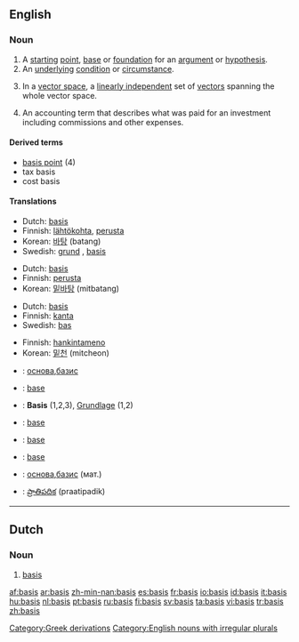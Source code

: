 ==English==
===Noun===
{{en-noun|bases}}

# A [[starting]] [[point]], [[base]] or [[foundation]] for an [[argument]] or [[hypothesis]].
# An [[underlying]] [[condition]] or [[circumstance]].
# {{linear algebra}} In a [[vector space]], a [[linearly independent]] set of [[vector]]s spanning the whole vector space.
# An accounting term that describes what was paid for an investment including commissions and other expenses.

====Derived terms====
*[[basis point]] (4)
*tax basis
*cost basis

====Translations====
{{trans-top|starting point for an argument}}
*Dutch: [[basis]] {{f}}
*Finnish: [[lähtökohta]], [[perusta]]
*Korean: [[바탕]] (batang) 
*Swedish: [[grund]] {{c}}, [[basis#Swedish|basis]] {{c}}
{{trans-bottom}}

{{trans-top|underlying condition}}
*Dutch: [[basis]] {{f}}
*Finnish: [[perusta]]
*Korean: [[밑바탕]] (mitbatang) 
{{trans-bottom}}

{{trans-top|linear independent set of vectors}}
*Dutch: [[basis]] {{f}}
*Finnish: [[kanta]]
*Swedish: [[bas#Swedish|bas]] {{c}}
{{trans-bottom}}

{{trans-top|what was paid for an investment}}
*Finnish: [[hankintameno]]
*Korean: [[밑천]] (mitcheon) 
{{trans-bottom}}

{{checktrans}}
{{trans-top|Translations to be categorized}}
*{{ttbc|Bulgarian}}: [[основа]],[[базис]]
*{{ttbc|French}}: [[base]] {{f}}
*{{ttbc|German}}: '''Basis''' {{f}} (1,2,3), [[Grundlage]] {{f}} (1,2)
*{{ttbc|Interlingua}}: [[base]]
{{trans-mid}}
*{{ttbc|Portuguese}}: [[base]]
*{{ttbc|Spanish}}: [[base]]
*{{ttbc|Russian}}: [[основа]],[[базис]] (мат.)
*{{ttbc|Telugu}}: [[ప్రాతిపదిక]] (praatipadik)
{{trans-bottom}}

----

==Dutch==
===Noun===
{{nl-noun|g=f|pl1=basissen|pl2=bases|dim=basisje}}

# [[#English|basis]]

[[Category:Greek derivations]]
[[Category:English nouns with irregular plurals]]

[[af:basis]]
[[ar:basis]]
[[zh-min-nan:basis]]
[[es:basis]]
[[fr:basis]]
[[io:basis]]
[[id:basis]]
[[it:basis]]
[[hu:basis]]
[[nl:basis]]
[[pt:basis]]
[[ru:basis]]
[[fi:basis]]
[[sv:basis]]
[[ta:basis]]
[[vi:basis]]
[[tr:basis]]
[[zh:basis]]